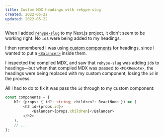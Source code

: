 ```yaml
---
title: Custom MDX headings with rehype-slug
created: 2022-05-22
updated: 2022-05-22
---
```


When I added [`rehype-slug`](https://github.com/rehypejs/rehype-slug) to my Next.js project, it didn't seem to be working right. No `id`s were being added to my headings.

I then remembered I was using [custom components](https://github.com/hashicorp/next-mdx-remote#replacing-default-components) for headings, since I wanted to put a [`<Balancer>`](https://github.com/shuding/react-wrap-balancer) inside them.

I inspected the compiled MDX, and saw that `rehype-slug` was adding `id`s to headings—but when that compiled MDX was passed to `<MDXRemote>`, the headings were being replaced with my custom component, losing the `id` in the process.

All I had to do to fix it was pass the `id` through to my custom component:

```ts
const components = {
	h2: (props: { id?: string; children?: ReactNode }) => (
		<h2 id={props.id}>
			<Balancer>{props.children}</Balancer>
		</h2>
	),
	// ...
};
```
